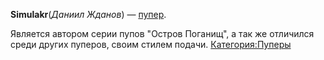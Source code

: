 {{Инфобокс_для_пуперов
|title2=Simulakr
|другие_ники=Nivilir, Sracasam
|image3=simulakr.jpg
|сферы_творчества=RYTP, Стримы, Летсплеи по майнкрафту
|год_начала=2015
|имя_фамилия = Даниил Жданов
|дата_рождения = 12 декабря 1998
|место_проживания=Москва
|ссылки=
*[https://www.youtube.com/channel/UCfmFrWz7LPLKpI4VJ4KXG0g/featured YouTube]
*[https://vk.com/simulating VK]
}}
'''Simulakr '''(''Даниил Жданов'') — [[Пуперы|пупер]].

Является автором серии пупов "Остров Поганищ", а так же отличился среди других пуперов, своим стилем подачи.
[[Категория:Пуперы]]